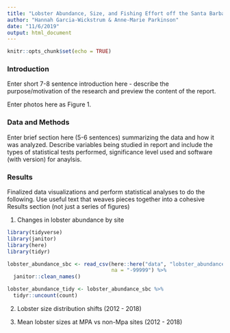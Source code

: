 ```yaml
---
title: "Lobster Abundance, Size, and Fishing Effort off the Santa Barbara Coast"
author: "Hannah Garcia-Wickstrum & Anne-Marie Parkinson"
date: "11/6/2019"
output: html_document
---
```


```r
knitr::opts_chunk$set(echo = TRUE)
```

### Introduction

Enter short 7-8 sentence introduction here - describe the purpose/motivation of the research and preview the content of the report. 

Enter photos here as Figure 1.

### Data and Methods

Enter brief section here (5-6 sentences) summarizing the data and how it was analyzed. Describe variables being studied in report and include the types of statistical tests performed, significance level used and software (with version) for anaylsis. 

### Results
Finalized data visualizations and perform statistical analyses to do the following. Use useful text that weaves pieces together into a cohesive Results section (not just a series of figures)

1. Changes in lobster abundance by site

```r
library(tidyverse)
library(janitor)
library(here)
library(tidyr)

lobster_abundance_sbc <- read_csv(here::here("data", "lobster_abundance_sbc_lter.csv"),
                                  na = "-99999") %>%
  janitor::clean_names() 

lobster_abundance_tidy <- lobster_abundance_sbc %>%
  tidyr::uncount(count)
```


2. Lobster size distribution shifts (2012 - 2018)

3. Mean lobster sizes at MPA vs non-Mpa sites (2012 - 2018)
